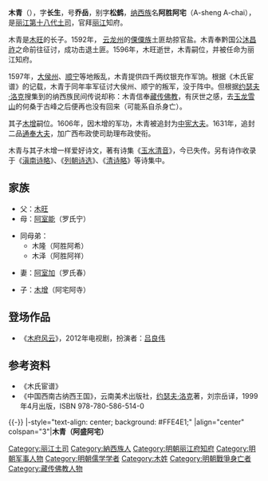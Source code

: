 {{東亞男性歷史人物
|名稱 =木青
|身份 =[[丽江土司|丽江土司]]
|國家 =[[明朝|大明]]
|時代 =
|屆數 =
|最高職務 =麗江知府
|前任 = [[木旺|木旺]]（阿都阿勝）
|繼任 = [[木增|木增]]（阿宅阿寺）
|圖片名稱 =A portrait of Mu Qing.jpg
|圖片大小 =200px
|圖片說明 =《[[木氏宦谱|木氏宦谱]]》中的木青画像
|姓名 =木青
|字 =长生
|號=乔岳、松鹤
|官職 =麗江知府
|封爵 =
|封號 =
|位階 =
|封地 =
|尊號 =[[木天王|木天王]]
|族裔 =[[納西族|納西族]]
|信仰 =[[藏傳佛教|藏傳佛教]]
|氏族 =
|府邸 =[[木府|木府]]
|初名 =
|小字 =
|別名 =阿勝阿宅
|法號 =
|院號 =
|其他名號 =
|出生日期 =1569年9月18日<br />（[[隆庆_(明朝)|隆庆]]三年八月初八）
|出生地點 =
|逝世日期 ={{Death date and age|1597|11|23|1569|9|18}}<br />（[[万历|万历]]二十五年十月十五）
|逝世地點 =
|父親 =[[木旺|木旺]]
|母親 =[[羅氏寧|羅氏寧]]
|正室 =[[羅氏春|羅氏春]]
|繼室 =
|正室之父 =
|正室之母 =
|繼室之父 =
|繼室之母 =
|兄弟 =
|姊妹 =
|嫡兄弟 =
|嫡姊妹 =
|庶兄弟 =
|庶姊妹 =
|同胞兄弟 =
|同胞姊妹 =
|異母兄弟 =
|異母姊妹 =
|子 =
|女 =
|其他親屬 =
|功名 = 
|經歷 = 
|著作 =
|注釋 =
}}
'''木青'''（{{bd|1569年|9月18日|1597年|11月23日|catIdx=M木}}），字'''长生'''，号'''乔岳'''，别字'''松鹤'''，[[纳西族|纳西族]]名'''阿胜阿宅'''（A-sheng A-chai），是[[丽江木氏土司|丽江第十八代土司]]，官拜[[丽江|丽江]]知府。

木青是[[木旺|木旺]]的长子。1592年， [[云龙州|云龙州]]的[[傈僳族|傈僳族]]土匪劫掠官盐。木青奉黔国公[[沐昌祚|沐昌祚]]之命前往征讨，成功击退土匪。1596年，木旺逝世，木青嗣位，并被任命为丽江知府。

1597年，[[大侯州|大侯州]]、[[顺宁|顺宁]]等地叛乱，木青提供四千两纹银充作军饷。根据《木氏宦谱》的记载，木青于同年率军征讨大侯州、顺宁的叛军，没于阵中。但根据[[约瑟夫·洛克|约瑟夫·洛克]]搜集到的纳西族民间传说却称：木青信奉[[藏传佛教|藏传佛教]]，有厌世之感，去[[玉龙雪山|玉龙雪山]]的何桑于古峰之后便再也没有回来（可能系自杀身亡）。

其子[[木增|木增]]嗣位。1606年，因木增的军功，木青被追封为[[中宪大夫|中宪大夫]]。1631年，追封二品[[通奉大夫|通奉大夫]]，加广西布政使司助理布政使衔。

木青与其子木增一样爱好诗文，著有诗集《[[玉水清音|玉水清音]]》，今已失传。另有诗作收录于《[[滇南诗略|滇南诗略]]》、《[[列朝诗选|列朝诗选]]》、《[[清诗略|清诗略]]》等诗集中。

==家族==
*父：[[木旺|木旺]]
*母：[[阿室能|阿室能]]（罗氏宁）

*同母弟：
**木隆（阿胜阿希）
**木泽（阿胜阿祥）

*妻：[[阿室加|阿室加]]（罗氏春）

*子：[[木增|木增]]（阿宅阿寺）

==登场作品==
*《[[木府风云|木府风云]]》，2012年电视剧，扮演者：[[吕良伟|吕良伟]]

==参考资料==
*《木氏宦谱》
*《中国西南古纳西王国》，云南美术出版社，[[约瑟夫·洛克|约瑟夫·洛克]]著，刘宗岳译，1999年4月出版，ISBN 978-780-586-514-0

{{-}}
{{start box}}
|-style="text-align: center; background: #FFE4E1;"
|align="center" colspan="3"|'''木青（阿盛阿宅）'''
{{s-before|[[木旺|木旺]]<br />（阿都阿胜）}}
{{s-title|[[木氏土司|丽江木氏土司]]|1596年—1597年}}
{{s-after|[[木增|木增]]<br />（阿宅阿寺）}}
{{end box}}
{{丽江土司}}
[[Category:丽江土司|Category:丽江土司]]
[[Category:納西族人|Category:納西族人]]
[[Category:明朝丽江府知府|Category:明朝丽江府知府]]
[[Category:明朝军事人物|Category:明朝军事人物]]
[[Category:明朝儒学学者|Category:明朝儒学学者]]
[[Category:木姓|Category:木姓]]
[[Category:明朝戰爭身亡者|Category:明朝戰爭身亡者]]
[[Category:藏传佛教人物|Category:藏传佛教人物]]